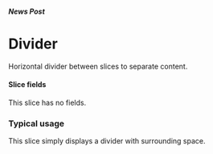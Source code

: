


<Meta title="News Posts/Divider" component={NewsPostBodyDivider} />

##### News Post

# Divider

Horizontal divider between slices to separate content.

#### Slice fields

This slice has no fields.

### Typical usage

This slice simply displays a divider with surrounding space.

<Canvas withSource="none">
  <Story name="Typical usage">
    <NewsPostBodyDivider nextSharesBg={false} />
  </Story>
</Canvas>
